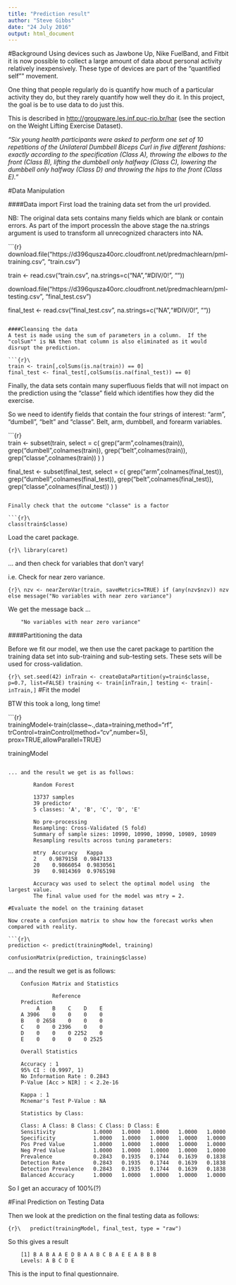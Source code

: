 ```yaml
---
title: "Prediction result"
author: "Steve Gibbs"
date: "24 July 2016"
output: html_document
---
```

#Background
Using devices such as Jawbone Up, Nike FuelBand, and Fitbit it is now possible to collect a large amount of data about personal activity relatively inexpensively. These type of devices are part of the "quantified self"" movement. 

One thing that people regularly do is quantify how much of a particular activity they do, but they rarely quantify how well they do it. In this project, the goal is be to use data to do just this.

This is described in <http://groupware.les.inf.puc-rio.br/har> (see the section on the Weight Lifting Exercise Dataset). 

*"Six young health participants were asked to perform one set of 10 repetitions of the Unilateral Dumbbell Biceps Curl in five different fashions: exactly according to the specification (Class A), throwing the elbows to the front (Class B), lifting the dumbbell only halfway (Class C), lowering the dumbbell only halfway (Class D) and throwing the hips to the front (Class E)."*

#Data Manipulation

####Data import
First load the training data set from the url provided. 

NB: The original data sets contains many fields which are blank or contain errors.  As part of the import processIn the above stage the na.strings argument is used to transform all unrecognized characters into NA.

```{r}\
download.file("https://d396qusza40orc.cloudfront.net/predmachlearn/pml-training.csv",
                      "train.csv")
        
train <- read.csv("train.csv", na.strings=c("NA","#DIV/0!", ""))
        
download.file("https://d396qusza40orc.cloudfront.net/predmachlearn/pml-testing.csv",
                      "final_test.csv")
        
final_test <- read.csv("final_test.csv", na.strings=c("NA","#DIV/0!", ""))
```

####Cleansing the data
A test is made using the sum of parameters in a column.  If the "colSum"" is NA then that column is also eliminated as it would disrupt the prediction. 

```{r}\
train <- train[,colSums(is.na(train)) == 0]
final_test <- final_test[,colSums(is.na(final_test)) == 0]
```
Finally, the data sets contain many superfluous fields that will not impact on the prediction using the “classe” field which identifies how they did the exercise. 

So we need to identify fields that contain the four strings of interest: "arm", "dumbell", "belt" and "classe". Belt, arm, dumbbell, and forearm variables.

```{r}\        
train <- subset(train, select = c(
        grep("arm",colnames(train)),
        grep("dumbell",colnames(train)),
        grep("belt",colnames(train)),
        grep("classe",colnames(train))
)
)

final_test <- subset(final_test, select = c(
        grep("arm",colnames(final_test)),
        grep("dumbell",colnames(final_test)),
        grep("belt",colnames(final_test)),
        grep("classe",colnames(final_test))
)
)  
```

Finally check that the outcome "classe" is a factor

```{r}\
class(train$classe)
```

Load the caret package.

```{r}\
library(caret)
```

... and then check for variables that don't vary!

i.e. Check for near zero variance.

```{r}\
nzv <- nearZeroVar(train, saveMetrics=TRUE)
if (any(nzv$nzv)) nzv else message("No variables with near zero variance")
```

We get the message back ...

        "No variables with near zero variance"

####Partitioning the data

Before we fit our model, we then use the caret package to partition the training data set into sub-training and sub-testing sets.  These sets will be used for cross-validation.

```{r}\
set.seed(42)
inTrain <- createDataPartition(y=train$classe,
                               p=0.7, list=FALSE)
training <- train[inTrain,]
testing <- train[-inTrain,]
```
#Fit the model

BTW this took a long, long time!

```{r}\
trainingModel<-train(classe~.,data=training,method="rf",
                        trControl=trainControl(method="cv",number=5),
                        prox=TRUE,allowParallel=TRUE)
        
trainingModel
```

... and the result we get is as follows:

        Random Forest
                     
        13737 samples
        39 predictor
        5 classes: 'A', 'B', 'C', 'D', 'E'
                       
        No pre-processing
        Resampling: Cross-Validated (5 fold)
        Summary of sample sizes: 10990, 10990, 10990, 10989, 10989 
        Resampling results across tuning parameters:
                        
        mtry  Accuracy   Kappa 
        2    0.9879158  0.9847133
        20    0.9866054  0.9830561
        39    0.9814369  0.9765198
        
        Accuracy was used to select the optimal model using  the largest value.
        The final value used for the model was mtry = 2.
  
#Evaluate the model on the training dataset

Now create a confusion matrix to show how the forecast works when compared with reality.

```{r}\
prediction <- predict(trainingModel, training)

confusionMatrix(prediction, training$classe)
```
... and the result we get is as follows:

        Confusion Matrix and Statistics
        
                  Reference
        Prediction    
             A    B    C    D    E
        A 3906    0    0    0    0
        B    0 2658    0    0    0
        C    0    0 2396    0    0
        D    0    0    0 2252    0
        E    0    0    0    0 2525
        
        Overall Statistics
        
        Accuracy : 1          
        95% CI : (0.9997, 1)
        No Information Rate : 0.2843     
        P-Value [Acc > NIR] : < 2.2e-16  
        
        Kappa : 1          
        Mcnemar's Test P-Value : NA         
        
        Statistics by Class:
        
        Class: A Class: B Class: C Class: D Class: E
        Sensitivity            1.0000   1.0000   1.0000   1.0000   1.0000
        Specificity            1.0000   1.0000   1.0000   1.0000   1.0000
        Pos Pred Value         1.0000   1.0000   1.0000   1.0000   1.0000
        Neg Pred Value         1.0000   1.0000   1.0000   1.0000   1.0000
        Prevalence             0.2843   0.1935   0.1744   0.1639   0.1838
        Detection Rate         0.2843   0.1935   0.1744   0.1639   0.1838
        Detection Prevalence   0.2843   0.1935   0.1744   0.1639   0.1838
        Balanced Accuracy      1.0000   1.0000   1.0000   1.0000   1.0000

So I get an accuracy of 100%(?)
      
#Final Prediction on Testing Data

Then we look at the prediction on the final testing data as follows:

```{r}\  
predict(trainingModel, final_test, type = "raw")
```

So this gives a result

        [1] B A B A A E D B A A B C B A E E A B B B
        Levels: A B C D E

This is the input to final questionnaire.
